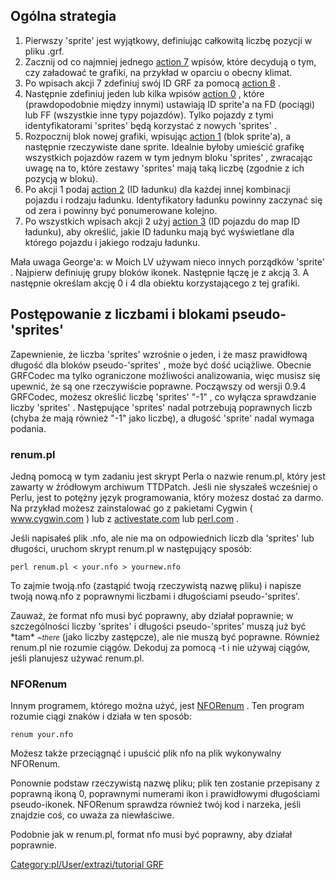 {{pl/Development/NewGRF/inne strony|en=www.tt-wiki.net/wiki/General_strategy_for_implementing_new_graphics|pl=pl/Development/NewGRF/NFO Tutorial/General strategy for implementing new graphics}}{{en/-}}
<!--{{NFOTutorial}}-->{{pl/Development/NewGRF/NFO Tutorial/Navigation}}

==Ogólna strategia==
# Pierwszy 'sprite' jest wyjątkowy, definiując całkowitą liczbę pozycji w pliku .grf.
# Zacznij od co najmniej jednego [[pl/Development/NewGRF/NFO Specs/Action7|action 7]] wpisów, które decydują o tym, czy załadować te grafiki, na przykład w oparciu o obecny klimat.
# Po wpisach akcji 7 zdefiniuj swój ID GRF za pomocą [[pl/Development/NewGRF/NFO Specs/Action7|action 8]] .
# Następnie zdefiniuj jeden lub kilka wpisów [[pl/Development/NewGRF/NFO Specs/Action0/Main Page|action 0]] , które (prawdopodobnie między innymi) ustawiają ID sprite'a na FD (pociągi) lub FF (wszystkie inne typy pojazdów). Tylko pojazdy z tymi identyfikatorami 'sprites' będą korzystać z nowych 'sprites' .
# Rozpocznij blok nowej grafiki, wpisując [[pl/Development/NewGRF/NFO Specs/Action1|action 1]] (blok sprite'a), a następnie rzeczywiste dane sprite. Idealnie byłoby umieścić grafikę wszystkich pojazdów razem w tym jednym bloku 'sprites' , zwracając uwagę na to, które zestawy 'sprites' mają taką liczbę (zgodnie z ich pozycją w bloku).
# Po akcji 1 podaj [[pl/Development/NewGRF/NFO Specs/Action2/Main Page|action 2]] (ID ładunku) dla każdej innej kombinacji pojazdu i rodzaju ładunku. Identyfikatory ładunku powinny zaczynać się od zera i powinny być ponumerowane kolejno.
# Po wszystkich wpisach akcji 2 użyj [[pl/Development/NewGRF/NFO Specs/Action3/Main Page|action 3]] (ID pojazdu do map ID ładunku), aby określić, jakie ID ładunku mają być wyświetlane dla którego pojazdu i jakiego rodzaju ładunku.

Mała uwaga George'a: w Moich LV używam nieco innych porządków 'sprite' . Najpierw definiuję grupy bloków ikonek. Następnie łączę je z akcją 3. A następnie określam akcję 0 i 4 dla obiektu korzystającego z tej grafiki.

==Postępowanie z liczbami i blokami pseudo-'sprites'==

Zapewnienie, że liczba 'sprites' wzrośnie o jeden, i że masz prawidłową długość dla bloków pseudo-'sprites' , może być dość uciążliwe. Obecnie GRFCodec ma tylko ograniczone możliwości analizowania, więc musisz się upewnić, że są one rzeczywiście poprawne. Począwszy od wersji 0.9.4 GRFCodec, możesz określić liczbę 'sprites' "-1" , co wyłącza sprawdzanie liczby 'sprites' . Następujące 'sprites' nadal potrzebują poprawnych liczb (chyba że mają również "-1" jako liczbę), a długość 'sprite' nadal wymaga podania.

===renum.pl===

Jedną pomocą w tym zadaniu jest skrypt Perla o nazwie renum.pl, który jest zawarty w źródłowym archiwum TTDPatch. Jeśli nie słyszałeś wcześniej o Perlu, jest to potężny język programowania, który możesz dostać za darmo. Na przykład możesz zainstalować go z pakietami Cygwin ( [http://www.cygwin.com/ www.cygwin.com] ) lub z  [http://www.activestate.com/ activestate.com] lub [http://www.perl.com/ perl.com] .

Jeśli napisałeś plik .nfo, ale nie ma on odpowiednich liczb dla 'sprites'  lub długości, uruchom skrypt renum.pl w następujący sposób:

<tt>perl renum.pl < your.nfo > yournew.nfo</tt>

To zajmie twoją.nfo (zastąpić twoją rzeczywistą nazwę pliku) i napisze twoją nową.nfo z poprawnymi liczbami i długościami pseudo-'sprites'.

Zauważ, że format nfo musi być poprawny, aby działał poprawnie; w szczególności liczby 'sprites' i długości pseudo-'sprites' muszą już być *tam* <small>''~there''</small> (jako liczby zastępcze), ale nie muszą być poprawne. Również renum.pl nie rozumie ciągów. Dekoduj za pomocą -t i nie używaj ciągów, jeśli planujesz używać renum.pl.

===NFORenum===

Innym programem, którego można użyć, jest [http://www.tt-forums.net/viewtopic.php?t=11711 NFORenum] . Ten program rozumie ciągi znaków i działa w ten sposób:

<tt>renum your.nfo</tt>

Możesz także przeciągnąć i upuścić plik nfo na plik wykonywalny NFORenum.

Ponownie podstaw rzeczywistą nazwę pliku; plik ten zostanie przepisany z poprawną ikoną 0, poprawnymi numerami ikon i prawidłowymi długościami pseudo-ikonek. NFORenum sprawdza również twój kod i narzeka, jeśli znajdzie coś, co uważa za niewłaściwe.

Podobnie jak w renum.pl, format nfo musi być poprawny, aby działał poprawnie.
<!--[[Category:Tutorials]][[Category:GRF Tutorial]]nie ma w oryginale-->[[Category:pl/User/extrazi/tutorial GRF]]